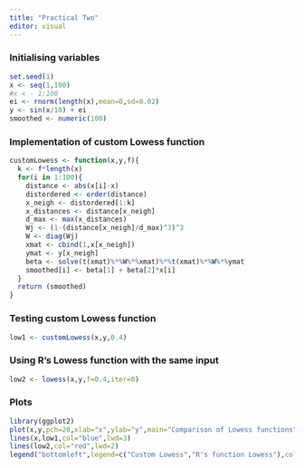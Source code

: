 ```yaml
---
title: "Practical Two"
editor: visual
---
```


### Initialising variables 

```r
set.seed(1)
x <- seq(1,100)
#x < - 1:100
ei <- rnorm(length(x),mean=0,sd=0.02)
y <- sin(x/10) + ei 
smoothed <- numeric(100)
```

### Implementation of custom Lowess function

```r
customLowess <- function(x,y,f){
  k <- f*length(x)
  for(i in 1:100){
    distance <- abs(x[i]-x)
    distordered <- order(distance)
    x_neigh <- distordered[1:k]
    x_distances <- distance[x_neigh]
    d_max <- max(x_distances)
    Wj <- (1-(distance[x_neigh]/d_max)^3)^3
    W <- diag(Wj)
    xmat <- cbind(1,x[x_neigh])
    ymat <- y[x_neigh]
    beta <- solve(t(xmat)%*%W%*%xmat)%*%t(xmat)%*%W%*%ymat
    smoothed[i] <- beta[1] + beta[2]*x[i]
  }
  return (smoothed)
}
```

### Testing custom Lowess function

```r
low1 <- customLowess(x,y,0.4)
```

### Using R's Lowess function with the same input 

```r
low2 <- lowess(x,y,f=0.4,iter=0)
```

### Plots

```r
library(ggplot2)
plot(x,y,pch=20,xlab="x",ylab="y",main="Comparison of Lowess functions")
lines(x,low1,col="blue",lwd=3)
lines(low2,col="red",lwd=2)
legend("bottomleft",legend=c("Custom Lowess","R's function Lowess"),col=c("blue","red"),lwd=2)

```

